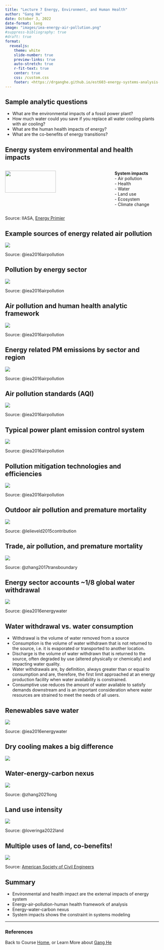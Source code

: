 ```yaml
---
title: "Lecture 7 Energy, Environment, and Human Health"
author: "Gang He"
date: October 3, 2022
date-format: long
image: "images/iea-energy-air-pollution.png"
#suppress-bibliography: true
#draft: true
format:
  revealjs:
    theme: white
    slide-number: true
    preview-links: true
    auto-stretch: true
    r-fit-text: true
    center: true
    css: /custom.css
    footer: <https://drganghe.github.io/est603-energy-systems-analysis-2022-fall/>
---
```


## Sample analytic questions

-   What are the environmental impacts of a fossil power plant?\
-   How much water could you save if you replace all water cooling plants with air cooling?\
-   What are the human health impacts of energy?\
-   What are the co-benefits of energy transitions?\


## Energy system environmental and health impacts

:::columns

::: {.column width="70%"}
![](images/energy-systems.png){fig-align="center" width=70%}
:::

::: {.column width="30%"}
**System impacts**\
- Air pollution\
- Health\
- Water\
- Land use\
- Ecosystem\
- Climate change
:::

:::

::: footer
Source: IIASA, [Energy Primier](https://previous.iiasa.ac.at/web/home/research/Flagship-Projects/Global-Energy-Assessment/GEA_Chapter1.pdf)
:::


## Example sources of energy related air pollution

![](images/energy-related-air-pollution.png){fig-align="center"}

::: footer
Source: @iea2016airpollution
:::


## Pollution by energy sector

![](images/iea-energy-air-pollution.png){fig-align="center"}

::: footer
Source: @iea2016airpollution
:::

## Air pollution and human health analytic framework

![](images/environmental-health-framework.png){fig-align="center"}

::: footer
Source: @iea2016airpollution
:::


## Energy related PM emissions by sector and region

![](images/pm-emissions-map.png){fig-align="center"}

::: footer
Source: @iea2016airpollution
:::

## Air pollution standards (AQI)

![](images/air-pollution-standards.png){fig-align="center"}

::: footer
Source: @iea2016airpollution
:::

## Typical power plant emission control system

![](images/power-plant-air-pollutions.png){fig-align="center"}

::: footer
Source: @iea2016airpollution
:::


## Pollution mitigation technologies and efficiencies

![](images/pollution-abatement-efficiency.png){fig-align="center"}

::: footer
Source: @iea2016airpollution
:::


## Outdoor air pollution and premature mortality

![](images/motality-map.png){fig-align="center"}

::: footer
Source: @lelieveld2015contribution
:::

## Trade, air pollution, and premature mortality

![](images/trade-emissions-motality.jpg){fig-align="center"}

::: footer
Source: @zhang2017transboundary
:::


## Energy sector accounts ~1/8 global water withdrawal

![](images/water-by-sector.png){fig-align="center"}

::: footer
Source: @iea2016energywater
:::


## Water withdrawal vs. water consumption{.smaller}

- Withdrawal is the volume of water removed from a source\
- Consumption is the volume of water withdrawn that is not returned to the source, i.e. it is evaporated or transported to another location.\ 
- Discharge is the volume of water withdrawn that is returned to the source, often degraded by use (altered physically or chemically) and impacting water quality.\ 
- Water withdrawals are, by definition, always greater than or equal to consumption and are, therefore, the first limit approached at an energy production facility when water availability is constrained.\ 
- Consumptive use reduces the amount of water available to satisfy demands downstream and is an important consideration where water resources are strained to meet the needs of all users.


## Renewables save water

![](images/water-by-generating-technology.png){fig-align="center"}

::: footer
Source: @iea2016energywater
:::


## Dry cooling makes a big difference

![](images/water-by-power-technology.png){fig-align="center"}


## Water-energy-carbon nexus

![](images/energy-water-carbon-nexus.png){fig-align="center"}

::: footer
Source: @zhang2021long
:::

## Land use intensity

![](images/land-ghg-intensity-by-technolog.png){fig-align="center"}

::: footer
Source: @loveringa2022land
:::

## Multiple uses of land, co-benefits!

![](images/california-solar-canal.jpeg){fig-align="center"}

::: footer
Source: [American Society of Civil Engineers](https://www.asce.org/publications-and-news/civil-engineering-source/civil-engineering-magazine/article/2022/03/solar-panels-over-california-canals-test-possible-joint-siting-benefits)
:::

## Summary

-   Environmental and health impact are the external impacts of energy system\
-   Energy-air-pollution-human health framework of analysis\
-   Energy-water-carbon nexus\
-   System impacts shows the constraint in systems modeling

---

### References

::: {#refs}
:::

::: footer
Back to Course [Home](https://drganghe.github.io/est603-energy-systems-analysis-2022-fall/), or Learn More about [Gang He](https://drganghe.github.io)
:::
